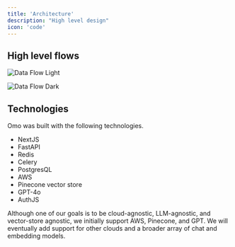 ```yaml
---
title: 'Architecture'
description: "High level design"
icon: 'code'
---
```


## High level flows

<img
  className="block dark:hidden"
  src="/images/data-flow.png"
  alt="Data Flow Light"
/>

<img
  className="hidden dark:block"
  src="/images/data-flow-dark.png"
  alt="Data Flow Dark"
/>

## Technologies

Omo was built with the following technologies.

* NextJS
* FastAPI
* Redis
* Celery
* PostgresQL
* AWS
* Pinecone vector store
* GPT-4o
* AuthJS

Although one of our goals is to be cloud-agnostic, LLM-agnostic, and vector-store agnostic,
we initially support AWS, Pinecone, and GPT. We will eventually add support for other clouds
and a broader array of chat and embedding models.